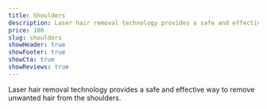 ```yaml
---
title: Shoulders
description: Laser hair removal technology provides a safe and effective way to remove unwanted hair from the shoulders.
price: 100
slug: shoulders
showHeader: true
showFooter: true
showCta: true
showReviews: true
---
```


Laser hair removal technology provides a safe and effective way to remove unwanted hair from the shoulders.
